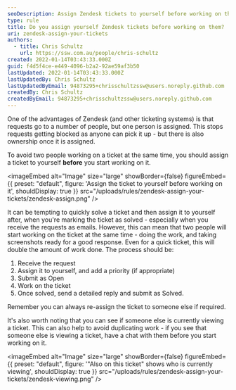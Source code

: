 ```yaml
---
seoDescription: Assign Zendesk tickets to yourself before working on them to avoid duplicated work and ensure ownership.
type: rule
title: Do you assign yourself Zendesk tickets before working on them?
uri: zendesk-assign-your-tickets
authors:
  - title: Chris Schultz
    url: https://ssw.com.au/people/chris-schultz
created: 2022-01-14T03:43:33.000Z
guid: f4d5f4ce-e449-4096-b2a2-92ae59af3b50
lastUpdated: 2022-01-14T03:43:33.000Z
lastUpdatedBy: Chris Schultz
lastUpdatedByEmail: 94873295+chrisschultzssw@users.noreply.github.com
createdBy: Chris Schultz
createdByEmail: 94873295+chrisschultzssw@users.noreply.github.com
---
```


One of the advantages of Zendesk (and other ticketing systems) is that requests go to a number of people, but one person is assigned. This stops requests getting blocked as anyone can pick it up - but there is also ownership once it is assigned.

To avoid two people working on a ticket at the same time, you should assign a ticket to yourself **before** you start working on it.

<imageEmbed
  alt="Image"
  size="large"
  showBorder={false}
  figureEmbed={{
    preset: "default",
    figure: 'Assign the ticket to yourself before working on it',
    shouldDisplay: true
  }}
  src="/uploads/rules/zendesk-assign-your-tickets/zendesk-assign.png"
/>

It can be tempting to quickly solve a ticket and then assign it to yourself after, when you're marking the ticket as solved - especially when you receive the requests as emails. However, this can mean that two people will start working on the ticket at the same time - doing the work, and taking screenshots ready for a good response. Even for a quick ticket, this will double the amount of work done. The process should be:

1. Receive the request
2. Assign it to yourself, and add a priority (if appropriate)
3. Submit as Open
4. Work on the ticket
5. Once solved, send a detailed reply and submit as Solved.

Remember you can always re-assign the ticket to someone else if required.

It's also worth noting that you can see if someone else is currently viewing a ticket. This can also help to avoid duplicating work - if you see that someone else is viewing a ticket, have a chat with them before you start working on it.


<imageEmbed
  alt="Image"
  size="large"
  showBorder={false}
  figureEmbed={{
    preset: "default",
    figure: '"Also on this ticket" shows who is currently viewing',
    shouldDisplay: true
  }}
  src="/uploads/rules/zendesk-assign-your-tickets/zendesk-viewing.png"
/>
